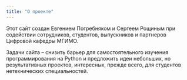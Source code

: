 ```yaml
---
title: "О проекте"
---
```


Этот сайт создан Евгением Погребняком и Сергеем Рощиным
при содействии сотрудников, студентов, выпускников и партнеров 
Цифровой кафедры МГИМО.

Задачи сайта – снизить барьер для самостоятельного
изучения программирования на Python
и предложить идеи небольших, но результативных проектов,
интересных, прежде всего, для студентов нетехнических 
специальностей.

